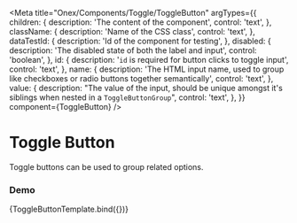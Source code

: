 <!-- ToggleButton.mdx -->

<Meta
  title="Onex/Components/Toggle/ToggleButton"
  argTypes={{
    children: {
      description: 'The content of the component',
      control: 'text',
    },
    className: {
      description: 'Name of the CSS class',
      control: 'text',
    },
    dataTestId: {
      description: 'Id of the component for testing',
    },
    disabled: {
      description: 'The disabled state of both the label and input',
      control: 'boolean',
    },
    id: {
      description: '```id``` is required for button clicks to toggle input',
      control: 'text',
    },
    name: {
      description:
        'The HTML input name, used to group like checkboxes or radio buttons together semantically',
      control: 'text',
    },
    value: {
      description:
        "The value of the input, should be unique amongst it's siblings when nested in a ```ToggleButtonGroup```",
      control: 'text',
    },
  }}
  component={ToggleButton}
/>


# Toggle Button
Toggle buttons can be used to group related options.

<Canvas>
  <Story name="Default" story={stories.Default} />
  <Story name="WithIcon" story={stories.WithIcon} />
  <Story name="Icon" story={stories.Icon} />
  <Story name="Disabled" story={stories.Disabled} />
</Canvas>


### Demo
<Canvas>
  <Story
    name="Demo"
    args={{
      children: 'Caption',
      className: 'custom-toggle-button',
      dataTestId: 'test-toggle-button-id',
      disabled: false,
      id: 'id-toggle-button-demo',
      name: 'toggle-button-demo',
      value: 1,
    }}>
    {ToggleButtonTemplate.bind({})}
  </Story>
</Canvas>

<ArgsTable story="Demo" />
